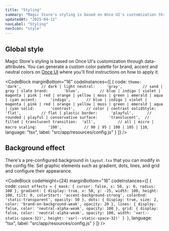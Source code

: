 ```yaml
---
title: "Styling"
summary: "Magic Store's styling is based on Once UI's customization through data-attributes."
updatedAt: "2025-04-11"
navLabel: "Styling"
navIcon: "style"
---
```


## Global style

Magic Store's styling is based on Once UI's customization through data-attributes. You can generate a custom color palette for brand, accent and neutral colors on [Once UI](https://once-ui.com/customize) where you'll find instructions on how to apply it.

<CodeBlock
    marginBottom="16"
    codeInstances={[
  {
    code:
`theme:       'dark',         // dark | light
neutral:     'gray',         // sand | gray | slate
brand:       'blue',         // blue | indigo | violet | magenta | pink | red | orange | yellow | moss | green | emerald | aqua | cyan
accent:      'indigo',       // blue | indigo | violet | magenta | pink | red | orange | yellow | moss | green | emerald | aqua | cyan
solid:       'contrast',     // color | contrast
solidStyle:  'flat',         // flat | plastic
border:      'playful',      // rounded | playful | conservative
surface:     'translucent',  // filled | translucent
transition:  'all',          // all | micro | macro
scaling:     '100',          // 90 | 95 | 100 | 105 | 110`, 
    language: "tsx",
    label: "src/app/resources/config.js"
  }
]} />

## Background effect

There's a pre-configured background in `layout.tsx` that you can modify in the config file. Set graphic elements such as gradient, dots, lines, and grid and configure their appearance.

<CodeBlock
    codeHeight={24}
    marginBottom="16"
    codeInstances={[
  {
    code:
`const effects = {
    mask: {
      cursor: false,
      x: 50,
      y: 0,
      radius: 100
    },
    gradient: {
      display: true,
      x: 50,
      y: -25,
      width: 100,
      height: 100,
      tilt: 0,
      colorStart: 'accent-background-strong',
      colorEnd: 'static-transparent',
      opacity: 50
    },
    dots: {
      display: true,
      size: 2,
      color: 'brand-on-background-weak',
      opacity: 20
    },
    lines: {
      display: false,
      color: 'neutral-alpha-weak',
      opacity: 100
    },
    grid: {
      display: false,
      color: 'neutral-alpha-weak',
      opacity: 100,
      width: 'var(--static-space-32)',
      height: 'var(--static-space-32)'
    }
}`, 
    language: "tsx",
    label: "src/app/resources/config.js"
  }
]} />